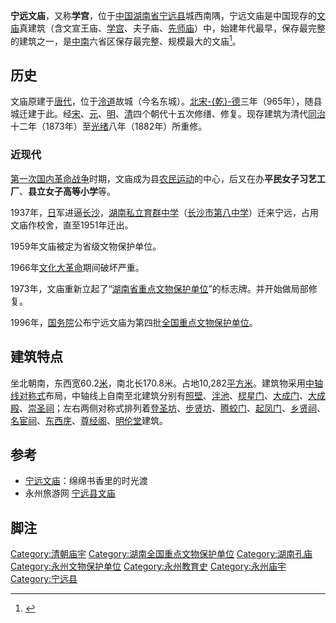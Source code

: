{{文物保护单位
| 级别 = 全国
| 图片 = 
| 名称 = 宁远文庙
| 编号 = 5-499
| 分类 = 古建筑
| 时代 = 清
| 所在 = [[湖南省|湖南省]][[宁远县|宁远县]]
| 登录 = 1996年
| Cat = 湖南全国重点文物保护单位
}}
'''宁远文庙'''，又称'''学宫'''，位于[[中华人民共和国|中国]][[湖南省|湖南省]][[宁远县|宁远县]]城西南隅，宁远文庙是中国现存的[[孔庙|文庙]]真建筑（含文宣王庙、[[学宫|学宫]]、夫子庙、[[先师庙|先师庙]]）中，始建年代最早，保存最完整的建筑之一，是[[中国中南地区|中南]]六省区保存最完整、规模最大的文庙<ref>{{Cite web|title=宁远文庙：绵绵书香里的时光渡|url=http://www.hn.xinhuanet.com/zhuanti/jysc/nywm.htm|access-date=2022-04-21|work=新华网}}</ref>。

==历史==
文庙原建于[[唐朝|唐代]]，位于[[泠道|泠道]]故城（今名东城）。[[北宋|北宋]][[乾德_(北宋)|-{乾}-德]]三年（965年），随县城迁建于此。经[[宋朝|宋]]、[[元朝|元]]、[[明朝|明]]、[[清朝|清]]四个朝代十五次修缮、修复。现存建筑为清代[[同治|同治]]十二年（1873年）至[[光绪|光绪]]八年（1882年）所重修。

===近现代===
[[第一次国内革命战争|第一次国内革命战争]]时期，文庙成为县[[农民运动|农民运动]]的中心，后又在办'''平民女子习艺工厂'''、'''县立女子高等小学'''等。

1937年，[[日本|日]]军进逼[[长沙市|长沙]]，[[湖南私立育群中学|湖南私立育群中学]]（[[长沙市第八中学|长沙市第八中学]]）迁来宁远，占用文庙作校舍，直至1951年迁出。

1959年文庙被定为省级文物保护单位。

1966年[[文化大革命|文化大革命]]期间破坏严重。

1973年，文庙重新立起了“[[湖南省文物保护单位|湖南省重点文物保护单位]]”的标志牌。并开始做局部修复。

1996年，[[中华人民共和国国务院|国务院]]公布宁远文庙为第四批[[全国重点文物保护单位|全国重点文物保护单位]]。

==建筑特点==
坐北朝南，东西宽60.2[[米_(单位)|米]]，南北长170.8米。占地10,282[[平方米|平方米]]。建筑物采用[[中轴线|中轴线]][[对称式|对称式]]布局，中轴线上自南至北建筑分别有[[照壁|照壁]]、[[泮池|泮池]]、[[棂星门|棂星门]]、[[大成门|大成门]]、[[大成殿|大成殿]]、[[崇圣祠|崇圣祠]]；左右两侧对称式排列着[[登圣坊|登圣坊]]、[[步贤坊|步贤坊]]、[[腾蛟门|腾蛟门]]、[[起凤门|起凤门]]、[[乡贤祠|乡贤祠]]、[[名宦祠|名宦祠]]、[[东西庑|东西庑]]、[[尊经阁|尊经阁]]、[[明伦堂|明伦堂]]建筑。

==参考==
* [http://www.hn.xinhuanet.com/zhuanti/jysc/nywm.htm 宁远文庙]{{Wayback|url=http://www.hn.xinhuanet.com/zhuanti/jysc/nywm.htm |date=20090914115242 }}：绵绵书香里的时光渡 
* 永州旅游网 [https://web.archive.org/web/20071214195629/http://www.yzta.cn/jqjd/jiuyi/jiuyishan/200507/20050730121354.html 宁远县文庙]

==脚注==
{{reflist}}

{{湖南全国重点文物保护单位}}
[[Category:清朝庙宇|Category:清朝庙宇]]
[[Category:湖南全国重点文物保护单位|Category:湖南全国重点文物保护单位]]
[[Category:湖南孔庙|Category:湖南孔庙]]
[[Category:永州文物保护单位|Category:永州文物保护单位]]
[[Category:永州教育史|Category:永州教育史]]
[[Category:永州庙宇|Category:永州庙宇]]
[[Category:宁远县|Category:宁远县]]